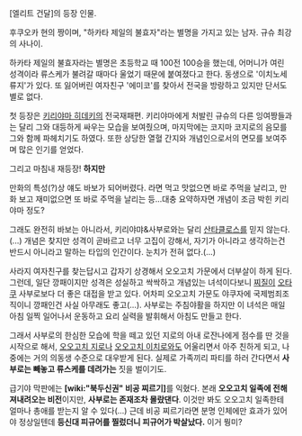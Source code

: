 [엘리트 건달]의 등장 인물.

후쿠오카 현의 짱이며, "하카타 제일의 불효자"라는 별명을 가지고 있는 남자. 규슈 최강의 사나이.

하카타 제일의 불효자라는 별명은 초등학교 때 100전 100승을 했는데, 어머니가 여린 성격이라 류스케가 불려갈 때마다 울었기 때문에 붙여졌다고 한다. 동생으로 '이치노세 류지'가 있다. 또 잃어버린 여자친구 '에미코'를 찾아서 전국을 방랑하고 있지만 단서도 별로 없다.

첫 등장은 [[키리야마 히데키]]의 전국재패편. 키리야마에게 처발린 규슈의 다른 잉여짱들과는 달리 그와 대등하게 싸우는 모습을 보여줬으며, 마지막에는 코지마 코지로의 음모를 그와 함께 파헤치기도 하였다. 또한 상당한 열혈 간지와 개념인으로서의 면모를 보여주며 많은 인기를 얻었다.

그리고 마침내 재등장! '''하지만'''

만화의 특성(?)상 얘도 바보가 되어버렸다. 라면 먹고 맛없으면 바로 주먹을 날리고, 만화 보고 재미없으면 또 바로 주먹을 날리는 등...대충 요약하자면 개념이 조금 박힌 키리야마 정도?

그래도 완전히 바보는 아니라서, 키리야먀&사부로와는 달리 [[산타클로스]]를 믿지 않는다.(...) 개념은 찾지만 성격이 곧바르고 너무 고집이 강해서, 자기가 아니라고 생각하는건 반드시 아니라고 말하는 타입의 인간이다. 눈치가 전혀 없다.(…)

사라지 여자친구를 찾는답시고 갑자기 상경해서 오오고치 가문에서 더부살이 하게 된다. 그런데, 일단 깡패이지만 성격은 성실하고 싹싹하고 개념있는 녀석이다보니 [[찌질이]] [[오타쿠]] 사부로보다 더 좋은 대접을 받고 있다. 어차피 오오고치 가문도 야쿠자에 국제범죄조직이니 깡패인건 사실 아무래도 좋고(…). 사부로는 주침야활을 하지만 이 녀석은 매일 아침 일찍 일어나서 운동하고 요리 실력을 발휘해서 아침도 만들고 한다.

그래서 사부로의 한심한 모습에 학을 떼고 있던 지로의 아내 로잔나에게 점수를 딴 것을 시작으로 해서, [[오오고치 지로]]나 [[오오고치 이치로]]와도 어울리면서 아주 친하게 되고, 나중에는 거의 의동생 수준으로 대우받게 된다. 실제로 가족끼리 파티를 하러 간다면서 '''사부로는 빼놓고 류스케를 데려가는''' 짓을 벌이기도.

급기야 막판에는 '''[wiki:"북두신권" 비공 찌르기]'''를 익혔다. 본래 '''오오고치 일족에 전해져내려오는 비전'''이지만, '''사부로는 존재조차 몰랐댄다'''. 이것만 봐도 오오고치 일족한테 얼마나 총애를 받는지 알 수 있다(...) 근데 비공 찌르기라면 분명 인체에만 효과가 있어야 정상일텐데 '''등신대 피규어를 찔렀더니 피규어가 박살났다.''' 이거 뭥미?

